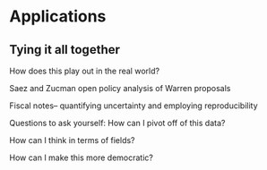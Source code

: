 # Applications

## Tying it all together

How does this play out in the real world?

Saez and Zucman open policy analysis of Warren proposals

Fiscal notes-- quantifying uncertainty and employing reproducibility

Questions to ask yourself:
How can I pivot off of this data?

How can I think in terms of fields?

How can I make this more democratic?